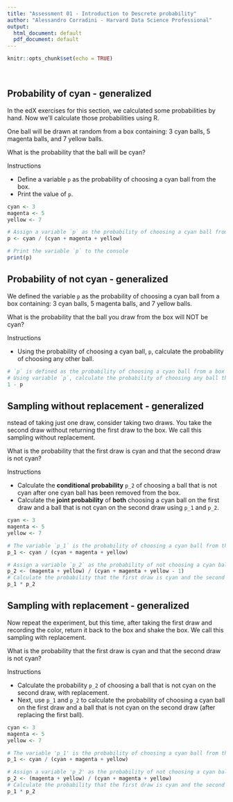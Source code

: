 ```yaml
---
title: "Assessment 01 - Introduction to Descrete probability"
author: "Alessandro Corradini - Harvard Data Science Professional"
output:
  html_document: default
  pdf_document: default
---
```


```r
knitr::opts_chunk$set(echo = TRUE)
```

<br/>

## **Probability of cyan - generalized**
In the edX exercises for this section, we calculated some probabilities by hand. Now we'll calculate those probabilities using R.

One ball will be drawn at random from a box containing: 3 cyan balls, 5 magenta balls, and 7 yellow balls.

What is the probability that the ball will be cyan?

Instructions

- Define a variable ```p``` as the probability of choosing a cyan ball from the box.
- Print the value of ```p```.

```r
cyan <- 3
magenta <- 5
yellow <- 7

# Assign a variable `p` as the probability of choosing a cyan ball from the box
p <- cyan / (cyan + magenta + yellow)

# Print the variable `p` to the console
print(p)
```  
 
## **Probability of not cyan - generalized**
We defined the variable ```p``` as the probability of choosing a cyan ball from a box containing: 3 cyan balls, 5 magenta balls, and 7 yellow balls.

What is the probability that the ball you draw from the box will NOT be cyan?

Instructions

- Using the probability of choosing a cyan ball, ```p```, calculate the probability of choosing any other ball.

```r
# `p` is defined as the probability of choosing a cyan ball from a box containing: 3 cyan balls, 5 magenta balls, and 7 yellow balls.
# Using variable `p`, calculate the probability of choosing any ball that is not cyan from the box
1 - p
``` 
 
## **Sampling without replacement - generalized**
nstead of taking just one draw, consider taking two draws. You take the second draw without returning the first draw to the box. We call this sampling without replacement.

What is the probability that the first draw is cyan and that the second draw is not cyan?

Instructions

- Calculate the **conditional probability** ```p_2``` of choosing a ball that is not cyan after one cyan ball has been removed from the box.
- Calculate the **joint probability** of **both** choosing a cyan ball on the first draw and a ball that is not cyan on the second draw using ```p_1``` and ```p_2```.

```r
cyan <- 3
magenta <- 5
yellow <- 7

# The variable `p_1` is the probability of choosing a cyan ball from the box on the first draw.
p_1 <- cyan / (cyan + magenta + yellow)

# Assign a variable `p_2` as the probability of not choosing a cyan ball on the second draw without replacement.
p_2 <- (magenta + yellow) / (cyan + magenta + yellow - 1)
# Calculate the probability that the first draw is cyan and the second draw is not cyan.
p_1 * p_2
```

## **Sampling with replacement - generalized**
Now repeat the experiment, but this time, after taking the first draw and recording the color, return it back to the box and shake the box. We call this sampling with replacement.

What is the probability that the first draw is cyan and that the second draw is not cyan?

Instructions

- Calculate the probability ```p_2``` of choosing a ball that is not cyan on the second draw, with replacement.
- Next, use ```p_1``` and ```p_2``` to calculate the probability of choosing a cyan ball on the first draw and a ball that is not cyan on the second draw (after replacing the first ball).


```r
cyan <- 3
magenta <- 5
yellow <- 7

# The variable 'p_1' is the probability of choosing a cyan ball from the box on the first draw.
p_1 <- cyan / (cyan + magenta + yellow)

# Assign a variable 'p_2' as the probability of not choosing a cyan ball on the second draw with replacement.
p_2 <- (magenta + yellow) / (cyan + magenta + yellow)
# Calculate the probability that the first draw is cyan and the second draw is not cyan.
p_1 * p_2
```

